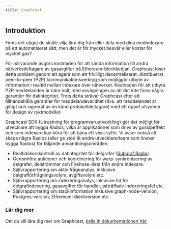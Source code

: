 ```yaml
---
title: Graphcast
---
```


## Introduktion

Finns det något du skulle vilja lära dig från eller dela med dina medindexare på ett automatiserat sätt, men det är för mycket besvär eller kostar för mycket gas?

För närvarande avgörs kostnaden för att sända information till andra nätverksdeltagare av gasavgifter på Ethereum-blockkedjan. Graphcast löser detta problem genom att agera som ett frivilligt decentraliserat, distribuerat peer-to-peer (P2P) kommunikationsverktyg som möjliggör utbyte av information i realtid mellan indexare över nätverket. Kostnaden för att utbyta P2P-meddelanden är nära noll, med avvägningen av att det inte finns några garantier för datintegritet. Trots detta strävar Graphcast efter att tillhandahålla garantier för meddelandevaliditet (dvs. att meddelandet är giltigt och signerat av en känd protokolldeltagare) med ett öppet utrymme för design av ryktmodeller.

Graphcast SDK (Utrustning för programvaruutveckling) gör det möjligt för utvecklare att bygga Radios, vilka är applikationer som drivs av gossipeffekt och som indexare kan köra för att tjäna ett visst syfte. Vi avser också att skapa några Radios (eller ge stöd åt andra utvecklare/team som önskar bygga Radios) för följande användningsområden:

-   Realtidskorskontroll av datintegritet för delgrafer ([Subgraf Radio](https://docs.graphops.xyz/graphcast/radios/subgraph-radio)).
-   Genomföra auktioner och koordinering för warp-synkronisering av delgrafer, delströmmar och Firehose-data från andra indexare.
-   Självrapportering om aktiv frågeanalys, inklusive delgrafförfrågningsvolym, avgiftsvolym etc.
-   Självrapportering om indexeringanalys, inklusive tid för delgrafindexering, gasavgifter för handler, påträffade indexeringsfel etc.
-   Självrapportering om stackinformation inklusive graph-node-version, Postgres-version, Ethereum-klientversion etc.

### Lär dig mer

Om du vill lära dig mer om Graphcast, [kolla in dokumentationen här.](https://docs.graphops.xyz/graphcast/intro)
